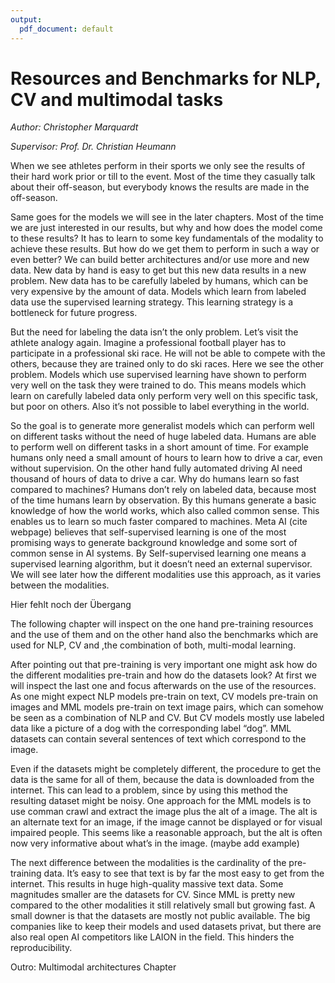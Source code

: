 ```yaml
---
output:
  pdf_document: default
---
```

# Resources and Benchmarks for NLP, CV and multimodal tasks

*Author: Christopher Marquardt*

*Supervisor: Prof. Dr. Christian Heumann*

When we see athletes perform in their sports we only see the results of their hard work prior or till to the event. Most of the time they casually talk about their off-season, but everybody knows the results are made in the off-season. 

Same goes for the models we will see in the later chapters. Most of the time we are just interested in our results, but why and how does the model come to these results? It has to learn to some key fundamentals of the modality to achieve these results. But how do we get them to perform in such a way or even better? We can build better architectures and/or use more and new data. New data by hand is easy to get but this new data results in a new problem. New data has to be carefully labeled by humans, which can be very expensive by the amount of data. Models which learn from labeled data use the supervised learning strategy. This learning strategy is a bottleneck for future progress.

But the need for labeling the data isn't the only problem. Let's visit the athlete analogy again. Imagine a professional football player has to participate in a professional ski race. He will not be able to compete with the others, because they are trained only to do ski races. Here we see the other problem. Models which use supervised learning have shown to perform very well on the task they were trained to do. This means models which learn on carefully labeled data only perform very well on this specific task, but poor on others. Also it's not possible to label everything in the world. 

So the goal is to generate more generalist models which can perform well on different tasks without the need of huge labeled data. Humans are able to perform well on different tasks in a short amount of time. For example humans only need a small amount of hours to learn how to drive a car, even without supervision. On the other hand fully automated driving AI need thousand of hours of data to drive a car. Why do humans learn so fast compared to machines?
Humans don't rely on labeled data, because most of the time humans learn by observation. By this humans generate a basic knowledge of how the world works, which also called common sense. This enables us to learn so much faster compared to machines.
Meta AI (cite webpage) believes that self-supervised learning is one of the most promising ways to generate background knowledge and some sort of common sense in AI systems. By Self-supervised learning one means a supervised learning algorithm, but it doesn't need an external supervisor. We will see later how the different modalities use this approach, as it varies between the modalities.

Hier fehlt noch der Übergang

The following chapter will inspect on the one hand pre-training resources and the use of them and on the other hand also the benchmarks which are used for NLP, CV and ,the combination of both, multi-modal learning.

\subsection{Pre-training}
  \subsubsection{Resources for pre-training}

After pointing out that pre-training is very important one might ask how do the different modalities pre-train and how do the datasets look? At first we will inspect the last one and focus afterwards on the use of the resources.
As one might expect NLP models pre-train on text, CV models pre-train on images and MML models pre-train on text image pairs, which can somehow be seen as a combination of NLP and CV. But CV models mostly use labeled data like a picture of a dog with the corresponding label "dog". MML datasets can contain several sentences of text which correspond to the image.

Even if the datasets might be completely different, the procedure to get the data is the same for all of them, because the data is downloaded from the internet. This can lead to a problem, since by using this method the resulting dataset might be noisy. One approach for the MML models is to use comman crawl and extract the image plus the alt of a image. The alt is an alternate text for an image, if the image cannot be displayed or for visual impaired people. This seems like a reasonable approach, but the alt is often now very informative about what's in the image. (maybe add example)

The next difference between the modalities is the cardinality of the pre-training data. It's easy to see that text is by far the most easy to get from the internet. This results in huge high-quality massive text data. Some magnitudes smaller are the datasets for CV. Since MML is pretty new compared to the other modalities it still relatively small but growing fast. A small downer is that the datasets are mostly not public available. The big companies like to keep their models and used datasets privat, but there are also real open AI competitors like LAION in the field. This hinders the reproducibility. 



\subsection{Pre-training}
  \subsubsection{Resources for pre-training}
    \begin{itemize}
      \item  (Short intro sentence) how do datasets for pre-training look for NLP, CV, MML
        \begin{itemize}
          \item NLP: text (DONE)
          \item CV: images (DONE)
          \item MML: text image pairs (DONE)
        \end{itemize}
        \item how do they get the datasets? Comman crawl and problems (DONE)
        \item availability and size of pre-training for different modalities (DONE)
          \begin{itemize}
            \item NLP > CV > MML (MML pretty new compared to others)
            \item Most of them not public (not good; Example JFT-300M)
          \end{itemize}
      \item State and explain 3-4 of the most used resources (maybe add more)
      \item (How much effort to clean pre-training data) BLIP
      \item provide resources to find more (papers with code, ...)
    \end{itemize}
    
  \subsubsection{Use of resources}
    \begin{itemize}
      \item How pre-training is used in the modalities
        \begin{itemize}
          \item supervised
          \item self-supervised 
        \end{itemize}
        \item bla
         \begin{itemize}
        \item How has pre-training changed or has it even changed in modalities
        \item CV: still all train on ImageNet ("Are we done with ImageNet") and poor performance of ObjectNet
            \item use of noisy data; ?quantity > quality?
        \end{itemize}
        \item State and explain 2 or 3 main used pre-training tasks
          \begin{itemize}
            \item masked approaches
            \item ...
          \end{itemize}
      \end{itemize}
    
\subsection{Fine-tuning}
  \begin{itemize}
    \item why fine-tuning is important
    \item where and how to fine-tune
    \item use labeled data for down-stream tasks
    \item ... 
  \end{itemize}

\subsection{Benchmarks for modalities}
  \begin{itemize}
    \item Importance of benchmarks
      \begin{itemize}
        \item also need for new ones (like Psych: Flynn Effect)
          \begin{itemize}
            \item do models get better or is it possible that pre-training                         contains already benchmarks (too much crawl; NLP)
          \end{itemize}
        \item Hint that models pre-train on different resources but perform on same benchmarks (good or bad)
        \end{itemize}
      \item different tasks for benchmarks
        \begin{itemize}
          \item state most important ones also give infor to find ohters (example: papers with code)
          \item Hint that it's most of the time reduction to classification tasks (like is this next sentences)
          \item Semantic of produced sentences often not nice
        \end{itemize}
  \end{itemize}


Outro: Multimodal architectures Chapter




